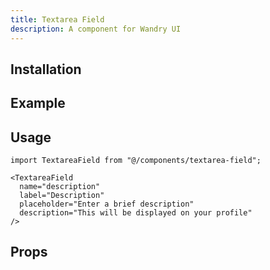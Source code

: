 ```yaml
---
title: Textarea Field
description: A component for Wandry UI
---
```


## Installation

<CodeBlockCommand
  __pnpm__="pnpm dlx shadcn@latest add @wandry-ui/textarea-field"
  __npm__="npx shadcn@latest add @wandry-ui/textarea-field"
  __bun__="bunx --bun shadcn@latest add @wandry-ui/textarea-field"
  __yarn__="yarn dlx shadcn@latest add @wandry-ui/textarea-field"
/>

## Example

<ComponentPreview
  src="/registry/examples/textarea-field-demo.tsx"
  name="textarea-field-demo"
  description="A component for Wandry UI"
  align="center"
/>

## Usage

```tsx
import TextareaField from "@/components/textarea-field";
```

```tsx
<TextareaField
  name="description"
  label="Description"
  placeholder="Enter a brief description"
  description="This will be displayed on your profile"
/>
```

## Props

<AutoTypeTable
  path="registry/wandry-ui/textarea-field.tsx"
  name="TextareaFieldProps"
/>
